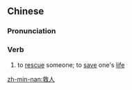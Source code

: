 ==Chinese==
{{zh-forms}}

===Pronunciation===
{{zh-pron
|m=jiùrén
|c=gau3 jan4
|h=pfs=kiu-ngìn
|mn=kiù-lâng
|cat=v
}}

===Verb===
{{zh-verb}}

# to [[rescue]] someone; to [[save]] one's [[life]]
#: {{zh-x|救人 要緊|saving lives is most important at this moment}}

[[zh-min-nan:救人]]